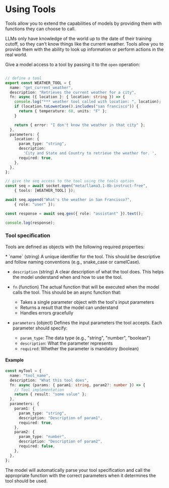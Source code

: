 # Using Tools

Tools allow you to extend the capabilities of models by providing them with functions they can choose to call. 

LLMs only have knowledge of the world up to the date of their training cutoff, so they can't know things like the current weather. Tools allow you to provide them with the ability to look up information or perform actions in the real world. 

Give a model access to a tool by passing it to the `open` operation: 

```typescript file=tool-use.ts

// define a tool
export const WEATHER_TOOL = {
  name: "get_current_weather",
  description: "Retrieves the current weather for a city",
  fn: async ({ location }: { location: string }) => {
    console.log("*** weather tool called with location: ", location);
    if (location.toLowerCase().includes("san francisco")) {
      return { temperature: 60, units: "F" };
    }

    return { error: "I don't know the weather in that city" };
  },
  parameters: {
    location: {
      param_type: "string",
      description:
        'City and State and Country to retrieve the weather for. ',
      required: true,
    },
  },
};

// give the seq access to the tool using the tools option
const seq = await socket.open("meta/llama3.1-8b-instruct-free", 
    { tools: [WEATHER_TOOL] });

await seq.append("What's the weather in San Francisco?", 
    { role: "user" });

const response = await seq.gen({ role: "assistant" }).text();

console.log(response);
```

### Tool specification 

Tools are defined as objects with the following required properties:
<div className="font-sans">
* `name` (string) A unique identifier for the tool. This should be descriptive and follow naming conventions (e.g., snake_case or camelCase).

* `description` (string) A clear description of what the tool does. This helps the model understand when and how to use the tool.


* `fn` (function) The actual function that will be executed when the model calls the tool. This should be an async function that:
  - Takes a single parameter object with the tool's input parameters
  - Returns a result that the model can understand
  - Handles errors gracefully

* `parameters` (object) Defines the input parameters the tool accepts. Each parameter should specify:
  - `param_type`: The data type (e.g., "string", "number", "boolean")
  - `description`: What the parameter represents
  - `required`: Whether the parameter is mandatory (boolean)
</div>

#### Example

```typescript
const myTool = {
  name: "tool_name",
  description: "What this tool does",
  fn: async (params: { param1: string, param2?: number }) => {
    // Tool implementation
    return { result: "some value" };
  },
  parameters: {
    param1: {
      param_type: "string",
      description: "Description of param1",
      required: true,
    },
    param2: {
      param_type: "number", 
      description: "Description of param2",
      required: false,
    },
  },
};
```

The model will automatically parse your tool specification and call the appropriate function with the correct parameters when it determines the tool should be used.


